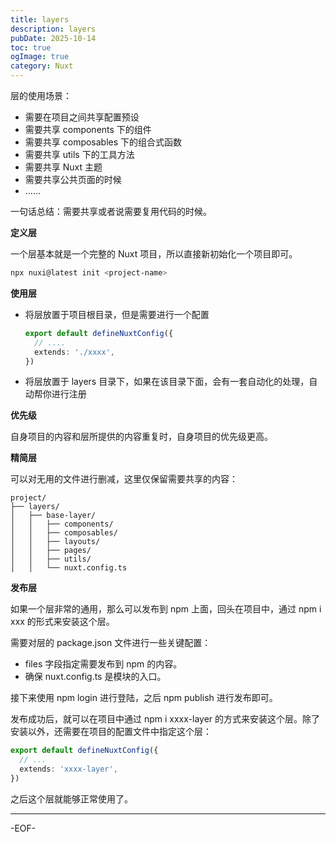 ```yaml
---
title: layers
description: layers
pubDate: 2025-10-14
toc: true
ogImage: true
category: Nuxt
---
```


层的使用场景：

- 需要在项目之间共享配置预设
- 需要共享 components 下的组件
- 需要共享 composables 下的组合式函数
- 需要共享 utils 下的工具方法
- 需要共享 Nuxt 主题
- 需要共享公共页面的时候
- ......

一句话总结：需要共享或者说需要复用代码的时候。

**定义层**

一个层基本就是一个完整的 Nuxt 项目，所以直接新初始化一个项目即可。

```bash
npx nuxi@latest init <project-name>
```

**使用层**

- 将层放置于项目根目录，但是需要进行一个配置

  ```ts
  export default defineNuxtConfig({
    // ....
    extends: './xxxx',
  })
  ```

- 将层放置于 layers 目录下，如果在该目录下面，会有一套自动化的处理，自动帮你进行注册

**优先级**

自身项目的内容和层所提供的内容重复时，自身项目的优先级更高。

**精简层**

可以对无用的文件进行删减，这里仅保留需要共享的内容：

```
project/
├── layers/
│   ├── base-layer/
│   │   ├── components/
│   │   ├── composables/
│   │   ├── layouts/
│   │   ├── pages/
│   │   ├── utils/
│   │   └── nuxt.config.ts
```

**发布层**

如果一个层非常的通用，那么可以发布到 npm 上面，回头在项目中，通过 npm i xxx 的形式来安装这个层。

需要对层的 package.json 文件进行一些关键配置：

- files 字段指定需要发布到 npm 的内容。
- 确保 nuxt.config.ts 是模块的入口。

接下来使用 npm login 进行登陆，之后 npm publish 进行发布即可。

发布成功后，就可以在项目中通过 npm i xxxx-layer 的方式来安装这个层。除了安装以外，还需要在项目的配置文件中指定这个层：

```ts
export default defineNuxtConfig({
  // ...
  extends: 'xxxx-layer',
})
```

之后这个层就能够正常使用了。

---

-EOF-
